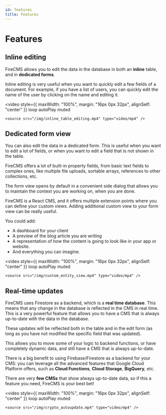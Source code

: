 ```yaml
---
id: features
title: Features
---
```


<div style={{ height: "350px" }} />

# Features

## Inline editing

FireCMS allows you to edit the data in the database in both an **inline** table,
and in **dedicated forms**.

Inline editing is very useful when you want to quickly edit a few fields of a
document. For example, if you have a list of users, you can quickly edit the
name of the user by clicking on the name and editing it.

<video
    style={{ maxWidth: "100%", margin: "16px 0px 32px", alignSelf: "center" }}
    loop
    autoPlay
    muted
>
    <source src="/img/inline_table_editing.mp4" type="video/mp4" />
</video>

## Dedicated form view

You can also edit the data in a dedicated form. This is useful when you want to
edit a lot of fields, or when you want to edit a field that is not shown in the
table.

FireCMS offers a lot of built-in property fields, from basic text fields to
complex ones, like multiple file uploads, sortable arrays, references to
other collections, etc.

The form view opens by default in a convenient side dialog that allows you
to maintain the context you are working on, when you are done.

FireCMS is a React CMS, and it offers multiple extension points where you can
define your custom views. Adding additional custom view to your form view
can be really useful.

You could add:

- A dashboard for your client
- A preview of the blog article you are writing
- A representation of how the content is going to look like in your
  app or website.
- And everything you can imagine.

<video
    style={{ maxWidth: "100%", margin: "16px 0px 32px", alignSelf: "center" }}
    loop
    autoPlay
    muted
>
    <source src="/img/custom_entity_view.mp4" type="video/mp4" />
</video>

## Real-time updates

FireCMS uses Firestore as a backend, which is a **real time database**. This means
that any change in the database is reflected in the CMS in real time.
This is a very powerful feature that allows you to have a CMS that is always
up-to-date with the data in the database.

These updates will be reflected both in the table and in the edit form (as long
as you have not modified the specific field that was updated).

This allows you to move some of your logic to backend functions, or have
completely dynamic data, and still have a CMS that is always up-to-date.

There is a big benefit to using Firebase/Firestore as a backend for your CMS:
you can leverage all the advanced features that Google Cloud Platform offers,
such as **Cloud Functions**, **Cloud Storage**, **BigQuery**, etc.

There are very **few CMSs** that show always up-to-date data, so if this a feature
you need, FireCMS is your best bet!

<video
    style={{ maxWidth: "100%", margin: "16px 0px 32px", alignSelf: "center" }}
    loop
    autoPlay
    muted
>
    <source src="/img/crypto_autoupdate.mp4" type="video/mp4" />
</video>
